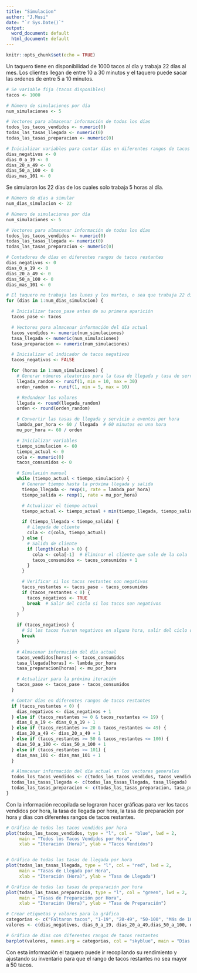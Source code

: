```yaml
---
title: "Simulacion"
author: "J.Musi"
date: "`r Sys.Date()`"
output:
  word_document: default
  html_document: default
---
```


```r
knitr::opts_chunk$set(echo = TRUE)
```

Un taquero tiene en disponibilidad de 1000 tacos al día y trabaja 22 días al mes. Los clientes llegan de entre 10 a 30 minutos y el taquero puede sacar las ordenes de entre 5 a 10 minutos.


```r
# Se variable fija (tacos disponibles)
tacos <- 1000

# Número de simulaciones por día
num_simulaciones <- 5

# Vectores para almacenar información de todos los días
todos_los_tacos_vendidos <- numeric(0)
todas_las_tasas_llegada <- numeric(0)
todas_las_tasas_preparacion <- numeric(0)

# Inicializar variables para contar días en diferentes rangos de tacos restantes
dias_negativos <- 0
dias_0_a_19 <- 0
dias_20_a_49 <- 0
dias_50_a_100 <- 0
dias_mas_101 <- 0
```


Se simularon los 22 días de los cuales solo trabaja 5 horas al día.
```r
# Número de días a simular
num_dias_simulacion <- 22

# Número de simulaciones por día
num_simulaciones <- 5

# Vectores para almacenar información de todos los días
todos_los_tacos_vendidos <- numeric(0)
todas_las_tasas_llegada <- numeric(0)
todas_las_tasas_preparacion <- numeric(0)

# Contadores de días en diferentes rangos de tacos restantes
dias_negativos <- 0
dias_0_a_19 <- 0
dias_20_a_49 <- 0
dias_50_a_100 <- 0
dias_mas_101 <- 0

# El taquero no trabaja los lunes y los martes, o sea que trabaja 22 días al mes
for (dias in 1:num_dias_simulacion) {

  # Inicializar tacos_pase antes de su primera aparición
  tacos_pase <- tacos

  # Vectores para almacenar información del día actual
  tacos_vendidos <- numeric(num_simulaciones)
  tasa_llegada <- numeric(num_simulaciones)
  tasa_preparacion <- numeric(num_simulaciones)

  # Inicializar el indicador de tacos negativos
  tacos_negativos <- FALSE

  for (horas in 1:num_simulaciones) {
    # Generar números aleatorios para la tasa de llegada y tasa de servicio
    llegada_random <- runif(1, min = 10, max = 30)
    orden_random <- runif(1, min = 5, max = 10)

    # Redondear los valores
    llegada <- round(llegada_random)
    orden <- round(orden_random)

    # Convertir las tasas de llegada y servicio a eventos por hora
    lambda_por_hora <- 60 / llegada  # 60 minutos en una hora
    mu_por_hora <- 60 / orden

    # Inicializar variables
    tiempo_simulacion <- 60
    tiempo_actual <- 0
    cola <- numeric(0)
    tacos_consumidos <- 0

    # Simulación manual
    while (tiempo_actual < tiempo_simulacion) {
      # Generar tiempo hasta la próxima llegada y salida
      tiempo_llegada <- rexp(1, rate = lambda_por_hora)
      tiempo_salida <- rexp(1, rate = mu_por_hora)

      # Actualizar el tiempo actual
      tiempo_actual <- tiempo_actual + min(tiempo_llegada, tiempo_salida)

      if (tiempo_llegada < tiempo_salida) {
        # Llegada de cliente
        cola <- c(cola, tiempo_actual)
      } else {
        # Salida de cliente
        if (length(cola) > 0) {
          cola <- cola[-1]  # Eliminar el cliente que sale de la cola
          tacos_consumidos <- tacos_consumidos + 1
        }
      }

      # Verificar si los tacos restantes son negativos
      tacos_restantes <- tacos_pase - tacos_consumidos
      if (tacos_restantes < 0) {
        tacos_negativos <- TRUE
        break  # Salir del ciclo si los tacos son negativos
      }
    }

    if (tacos_negativos) {
      # Si los tacos fueron negativos en alguna hora, salir del ciclo diario
      break
    }

    # Almacenar información del día actual
    tacos_vendidos[horas] <- tacos_consumidos
    tasa_llegada[horas] <- lambda_por_hora
    tasa_preparacion[horas] <- mu_por_hora

    # Actualizar para la próxima iteración
    tacos_pase <- tacos_pase - tacos_consumidos
  }

  # Contar días en diferentes rangos de tacos restantes
  if (tacos_restantes < 0) {
    dias_negativos <- dias_negativos + 1
  } else if (tacos_restantes >= 0 & tacos_restantes <= 19) {
    dias_0_a_19 <- dias_0_a_19 + 1
  } else if (tacos_restantes >= 20 & tacos_restantes <= 49) {
    dias_20_a_49 <- dias_20_a_49 + 1
  } else if (tacos_restantes >= 50 & tacos_restantes <= 100) {
    dias_50_a_100 <- dias_50_a_100 + 1
  } else if (tacos_restantes >= 101) {
    dias_mas_101 <- dias_mas_101 + 1
  }

  # Almacenar información del día actual en los vectores generales
  todos_los_tacos_vendidos <- c(todos_los_tacos_vendidos, tacos_vendidos)
  todas_las_tasas_llegada <- c(todas_las_tasas_llegada, tasa_llegada)
  todas_las_tasas_preparacion <- c(todas_las_tasas_preparacion, tasa_preparacion)
}
```


Con la información recopilada se lograron hacer gráficas para ver los tacos vendidos por hora, la tasa de llegada por hora, la tasa de preparación por hora y días con diferentes rangos de tacos restantes.
```r
# Gráfica de todos los tacos vendidos por hora
plot(todos_los_tacos_vendidos, type = "l", col = "blue", lwd = 2,
     main = "Todos los Tacos Vendidos por Hora",
     xlab = "Iteración (Hora)", ylab = "Tacos Vendidos")


# Gráfica de todas las tasas de llegada por hora
plot(todas_las_tasas_llegada, type = "l", col = "red", lwd = 2,
     main = "Tasas de Llegada por Hora",
     xlab = "Iteración (Hora)", ylab = "Tasa de Llegada")

# Gráfica de todas las tasas de preparación por hora
plot(todas_las_tasas_preparacion, type = "l", col = "green", lwd = 2,
     main = "Tasas de Preparación por Hora",
     xlab = "Iteración (Hora)", ylab = "Tasa de Preparación")

# Crear etiquetas y valores para la gráfica
categorias <- c("Faltaron tacos", "1-19", "20-49", "50-100", "Más de 101")
valores <- c(dias_negativos, dias_0_a_19, dias_20_a_49,dias_50_a_100, dias_mas_101)

# Gráfica de días con diferentes rangos de tacos restantes
barplot(valores, names.arg = categorias, col = "skyblue", main = "Días con Diferentes Rangos de Tacos Restantes", xlab = "Rangos de Tacos Restantes", ylab = "Número de Días")

```
Con esta información el taquero puede ir recopilando su rendimiento y ajustando su inventario para que el rango de tacos restantes no sea mayor a 50 tacos.
